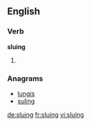 
==English==

===Verb===
'''sluing'''

# {{present participle of|slue}}

===Anagrams===
* [[lungis#English|lungis]]
* [[suling#English|suling]]

[[de:sluing]]
[[fr:sluing]]
[[vi:sluing]]